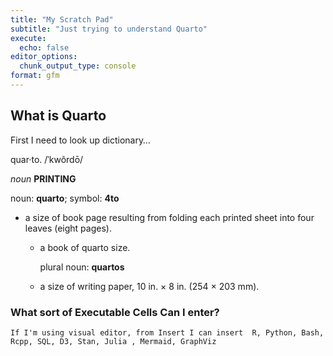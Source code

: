 ```yaml
---
title: "My Scratch Pad"
subtitle: "Just trying to understand Quarto"
execute:
  echo: false
editor_options: 
  chunk_output_type: console
format: gfm
---
```


## What is Quarto 

First I need to look up dictionary...

quar·to. /ˈkwôrdō/

*noun* **PRINTING**

noun: **quarto**; symbol: **4to**

-   a size of book page resulting from folding each printed sheet into four leaves (eight pages).

    -   a book of quarto size.

        plural noun: **quartos**

    -   a size of writing paper, 10 in. × 8 in. (254 × 203 mm).

### What sort of Executable Cells Can I enter?

```         
If I'm using visual editor, from Insert I can insert  R, Python, Bash, Rcpp, SQL, D3, Stan, Julia , Mermaid, GraphViz
```
